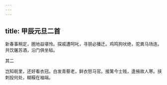 ```yaml
---
---
---
```

title: 甲辰元旦二首
---







新春事稍定，圈地益堪怜。探戚遭呵叱，寻朋必播迁。鸡鸣狗吠绝，驼粪马场连。共饮屠苏酒，沿门俱坐毡。





其二


岂知毼里，还好看衣冠。白发青藜老，鲜衣怒马官。接篱今士贱，逢掖故人寒。挟刺投何处，糊糢在袖端。